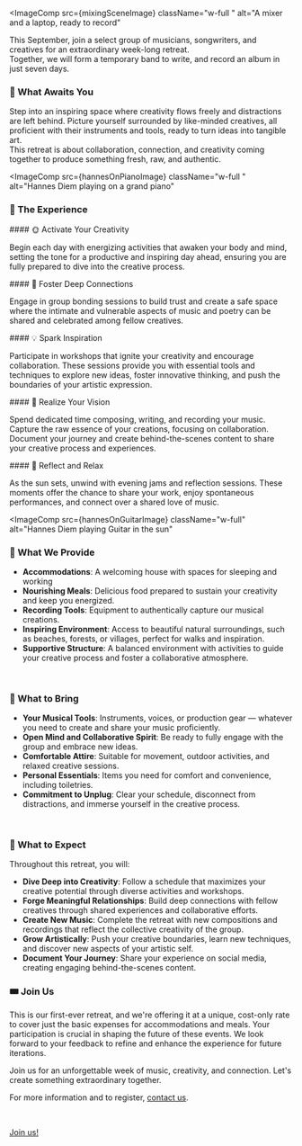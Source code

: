 


<ImageComp
  src={mixingSceneImage}
  className="w-full "
  alt="A mixer and a laptop, ready to record"
>

This September, join a select group of musicians, songwriters, and creatives for an extraordinary week-long retreat.  
Together, we will form a temporary band to write, and record an album in just seven days.


### 🌟 What Awaits You

Step into an inspiring space where creativity flows freely and distractions are left behind. Picture yourself surrounded by like-minded creatives, all proficient with their instruments and tools, ready to turn ideas into tangible art.  
This retreat is about collaboration, connection, and creativity coming together to produce something fresh, raw, and authentic.

</ImageComp>



<ImageComp
  src={hannesOnPianoImage}
  className="w-full "
  alt="Hannes Diem playing on a grand piano"
>

### 🎤 The Experience

<div className="grid md:grid-cols-2 gap-x-8">

<div>
#### 🌞 Activate Your Creativity

Begin each day with energizing activities that awaken your body and mind, setting the tone for a productive and inspiring day ahead, ensuring you are fully prepared to dive into the creative process.
</div>

<div>
#### 🤝 Foster Deep Connections 

Engage in group bonding sessions to build trust and create a safe space where the intimate and vulnerable aspects of music and poetry can be shared and celebrated among fellow creatives.
</div>

<div>
#### 💡 Spark Inspiration


Participate in workshops that ignite your creativity and encourage collaboration. These sessions provide you with essential tools and techniques to explore new ideas, foster innovative thinking, and push the boundaries of your artistic expression.
</div>

<div>
#### 🎼 Realize Your Vision

Spend dedicated time composing, writing, and recording your music. Capture the raw essence of your creations, focusing on collaboration. Document your journey and create behind-the-scenes content to share your creative process and experiences.
</div>

<div>
#### 🌙 Reflect and Relax

As the sun sets, unwind with evening jams and reflection sessions. These moments offer the chance to share your work, enjoy spontaneous performances, and connect over a shared love of music.
</div>

</div>



</ImageComp>

<ImageComp
  src={hannesOnGuitarImage}
  className="w-full"
  alt="Hannes Diem playing Guitar in the sun"
>


### 🏡 What We Provide

- **Accommodations**: A welcoming house with spaces for sleeping and working
- **Nourishing Meals**: Delicious food prepared to sustain your creativity and keep you energized.
- **Recording Tools**: Equipment to authentically capture our musical creations.
- **Inspiring Environment**: Access to beautiful natural surroundings, such as beaches, forests, or villages, perfect for walks and inspiration.
- **Supportive Structure**: A balanced environment with activities to guide your creative process and foster a collaborative atmosphere.

&nbsp;

### 🎒 What to Bring

- **Your Musical Tools**: Instruments, voices, or production gear — whatever you need to create and share your music proficiently.
- **Open Mind and Collaborative Spirit**: Be ready to fully engage with the group and embrace new ideas.
- **Comfortable Attire**: Suitable for movement, outdoor activities, and relaxed creative sessions.
- **Personal Essentials**: Items you need for comfort and convenience, including toiletries.
- **Commitment to Unplug**: Clear your schedule, disconnect from distractions, and immerse yourself in the creative process.

&nbsp;

### 🌈 What to Expect

Throughout this retreat, you will:

- **Dive Deep into Creativity**: Follow a schedule that maximizes your creative potential through diverse activities and workshops.
- **Forge Meaningful Relationships**: Build deep connections with fellow creatives through shared experiences and collaborative efforts.
- **Create New Music**: Complete the retreat with new compositions and recordings that reflect the collective creativity of the group.
- **Grow Artistically**: Push your creative boundaries, learn new techniques, and discover new aspects of your artistic self.
- **Document Your Journey**: Share your experience on social media, creating engaging behind-the-scenes content.


</ImageComp>


<TextBlock className="my-16">

### 🎟️ Join Us

This is our first-ever retreat, and we're offering it at a unique, cost-only rate to cover just the basic expenses for accommodations and meals. Your participation is crucial in shaping the future of these events. We look forward to your feedback to refine and enhance the experience for future iterations.

Join us for an unforgettable week of music, creativity, and connection. Let's create something extraordinary together.


For more information and to register, [contact us](mailto:album-retreat@hannesdiem.de).

</TextBlock>

&nbsp;

<div className="flex content-center justify-center">
  <a href="mailto:album-retreat@hannesdiem.de" className={primaryButtonStyles}>Join us!</a>
</div>


